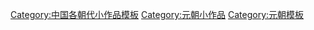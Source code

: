 [[Category:中国各朝代小作品模板|Category:中国各朝代小作品模板]]
[[Category:元朝小作品|Category:元朝小作品]]
[[Category:元朝模板|Category:元朝模板]]